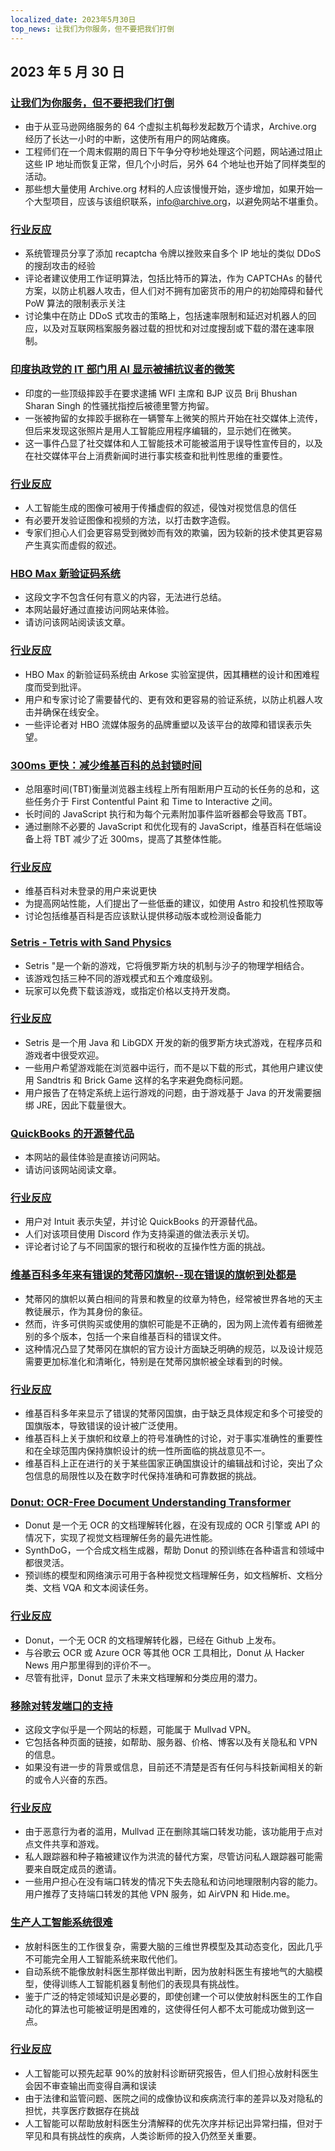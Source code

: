 ```yaml
---
localized_date: 2023年5月30日
top_news: 让我们为你服务，但不要把我们打倒
---
```


## 2023 年 5 月 30 日

### [让我们为你服务，但不要把我们打倒](https://blog.archive.org/2023/05/29/let-us-serve-you-but-dont-bring-us-down/)

- 由于从亚马逊网络服务的 64 个虚拟主机每秒发起数万个请求，Archive.org 经历了长达一小时的中断，这使所有用户的网站瘫痪。
- 工程师们在一个周末假期的周日下午争分夺秒地处理这个问题，网站通过阻止这些 IP 地址而恢复正常，但几个小时后，另外 64 个地址也开始了同样类型的活动。
- 那些想大量使用 Archive.org 材料的人应该慢慢开始，逐步增加，如果开始一个大型项目，应该与该组织联系，info@archive.org，以避免网站不堪重负。

### [行业反应](http://news.ycombinator.com/item?id=36110527)

- 系统管理员分享了添加 recaptcha 令牌以挫败来自多个 IP 地址的类似 DDoS 的搜刮攻击的经验
- 评论者建议使用工作证明算法，包括比特币的算法，作为 CAPTCHAs 的替代方案，以防止机器人攻击，但人们对不拥有加密货币的用户的初始障碍和替代 PoW 算法的限制表示关注
- 讨论集中在防止 DDoS 式攻击的策略上，包括速率限制和延迟对机器人的回应，以及对互联网档案服务器过载的担忧和对过度搜刮或下载的潜在速率限制。

### [印度执政党的 IT 部门用 AI 显示被捕抗议者的微笑](https://www.altnews.in/wrestlers-detained-in-delhi-ai-image-of-smiling-vinesh-sangeeta-phogat-viral/)

- 印度的一些顶级摔跤手在要求逮捕 WFI 主席和 BJP 议员 Brij Bhushan Sharan Singh 的性骚扰指控后被德里警方拘留。
- 一张被拘留的女摔跤手据称在一辆警车上微笑的照片开始在社交媒体上流传，但后来发现这张照片是用人工智能应用程序编辑的，显示她们在微笑。
- 这一事件凸显了社交媒体和人工智能技术可能被滥用于误导性宣传目的，以及在社交媒体平台上消费新闻时进行事实核查和批判性思维的重要性。

### [行业反应](http://news.ycombinator.com/item?id=36113551)

- 人工智能生成的图像可被用于传播虚假的叙述，侵蚀对视觉信息的信任
- 有必要开发验证图像和视频的方法，以打击数字造假。
- 专家们担心人们会更容易受到微妙而有效的欺骗，因为较新的技术使其更容易产生真实而虚假的叙述。

### [HBO Max 新验证码系统](https://twitter.com/wondermeg_/status/1662454909353033730)

- 这段文字不包含任何有意义的内容，无法进行总结。
- 本网站最好通过直接访问网站来体验。
- 请访问该网站阅读该文章。

### [行业反应](http://news.ycombinator.com/item?id=36118707)

- HBO Max 的新验证码系统由 Arkose 实验室提供，因其糟糕的设计和困难程度而受到批评。
- 用户和专家讨论了需要替代的、更有效和更容易的验证系统，以防止机器人攻击并确保在线安全。
- 一些评论者对 HBO 流媒体服务的品牌重塑以及该平台的故障和错误表示失望。

### [300ms 更快：减少维基百科的总封锁时间](https://www.nray.dev/blog/300ms-faster-reducing-wikipedias-total-blocking-time/)

- 总阻塞时间(TBT)衡量浏览器主线程上所有阻断用户互动的长任务的总和，这些任务介于 First Contentful Paint 和 Time to Interactive 之间。
- 长时间的 JavaScript 执行和为每个元素附加事件监听器都会导致高 TBT。
- 通过删除不必要的 JavaScript 和优化现有的 JavaScript，维基百科在低端设备上将 TBT 减少了近 300ms，提高了其整体性能。

### [行业反应](http://news.ycombinator.com/item?id=36113430)

- 维基百科对未登录的用户来说更快
- 为提高网站性能，人们提出了一些低垂的建议，如使用 Astro 和投机性预取等
- 讨论包括维基百科是否应该默认提供移动版本或检测设备能力

### [Setris - Tetris with Sand Physics](https://mslivo.itch.io/setris)

- Setris "是一个新的游戏，它将俄罗斯方块的机制与沙子的物理学相结合。
- 该游戏包括三种不同的游戏模式和五个难度级别。
- 玩家可以免费下载该游戏，或指定价格以支持开发商。

### [行业反应](http://news.ycombinator.com/item?id=36118470)

- Setris 是一个用 Java 和 LibGDX 开发的新的俄罗斯方块式游戏，在程序员和游戏者中很受欢迎。
- 一些用户希望游戏能在浏览器中运行，而不是以下载的形式，其他用户建议使用 Sandtris 和 Brick Game 这样的名字来避免商标问题。
- 用户报告了在特定系统上运行游戏的问题，由于游戏基于 Java 的开发需要捆绑 JRE，因此下载量很大。

### [QuickBooks 的开源替代品](https://bigcapital.ly)

- 本网站的最佳体验是直接访问网站。
- 请访问该网站阅读文章。

### [行业反应](http://news.ycombinator.com/item?id=36118990)

- 用户对 Intuit 表示失望，并讨论 QuickBooks 的开源替代品。
- 人们对该项目使用 Discord 作为支持渠道的做法表示关切。
- 评论者讨论了与不同国家的银行和税收的互操作性方面的挑战。

### [维基百科多年来有错误的梵蒂冈旗帜--现在错误的旗帜到处都是](https://www.catholicnewsagency.com/news/254032/wikipedia-had-the-wrong-vatican-city-flag-for-years-now-incorrect-flags-are-everywhere)

- 梵蒂冈的旗帜以黄白相间的背景和教皇的纹章为特色，经常被世界各地的天主教徒展示，作为其身份的象征。
- 然而，许多可供购买或使用的旗帜可能是不正确的，因为网上流传着有细微差别的多个版本，包括一个来自维基百科的错误文件。
- 这种情况凸显了梵蒂冈在旗帜的官方设计方面缺乏明确的规范，以及设计规范需要更加标准化和清晰化，特别是在梵蒂冈旗帜被全球看到的时候。

### [行业反应](http://news.ycombinator.com/item?id=36114896)

- 维基百科多年来显示了错误的梵蒂冈国旗，由于缺乏具体规定和多个可接受的国旗版本，导致错误的设计被广泛使用。
- 维基百科上关于旗帜和纹章上的符号准确性的讨论，对于事实准确性的重要性和在全球范围内保持旗帜设计的统一性所面临的挑战意见不一。
- 维基百科上正在进行的关于某些国家正确国旗设计的编辑战和讨论，突出了众包信息的局限性以及在数字时代保持准确和可靠数据的挑战。

### [Donut: OCR-Free Document Understanding Transformer](https://github.com/clovaai/donut)

- Donut 是一个无 OCR 的文档理解转化器，在没有现成的 OCR 引擎或 API 的情况下，实现了视觉文档理解任务的最先进性能。
- SynthDoG，一个合成文档生成器，帮助 Donut 的预训练在各种语言和领域中都很灵活。
- 预训练的模型和网络演示可用于各种视觉文档理解任务，如文档解析、文档分类、文档 VQA 和文本阅读任务。

### [行业反应](http://news.ycombinator.com/item?id=36111878)

- Donut，一个无 OCR 的文档理解转化器，已经在 Github 上发布。
- 与谷歌云 OCR 或 Azure OCR 等其他 OCR 工具相比，Donut 从 Hacker News 用户那里得到的评价不一。
- 尽管有批评，Donut 显示了未来文档理解和分类应用的潜力。

### [移除对转发端口的支持](https://mullvad.net/en/blog/2023/5/29/removing-the-support-for-forwarded-ports/)

- 这段文字似乎是一个网站的标题，可能属于 Mullvad VPN。
- 它包括各种页面的链接，如帮助、服务器、价格、博客以及有关隐私和 VPN 的信息。
- 如果没有进一步的背景或信息，目前还不清楚是否有任何与科技新闻相关的新的或令人兴奋的东西。

### [行业反应](http://news.ycombinator.com/item?id=36113215)

- 由于恶意行为者的滥用，Mullvad 正在删除其端口转发功能，该功能用于点对点文件共享和游戏。
- 私人跟踪器和种子箱被建议作为洪流的替代方案，尽管访问私人跟踪器可能需要来自既定成员的邀请。
- 一些用户担心在没有端口转发的情况下失去隐私和访问地理限制内容的能力。用户推荐了支持端口转发的其他 VPN 服务，如 AirVPN 和 Hide.me。

### [生产人工智能系统很难](https://methexis.substack.com/p/production-ai-systems-are-really)

- 放射科医生的工作很复杂，需要大脑的三维世界模型及其动态变化，因此几乎不可能完全用人工智能系统来取代他们。
- 自动系统不能像放射科医生那样做出判断，因为放射科医生有接地气的大脑模型，使得训练人工智能机器复制他们的表现具有挑战性。
- 鉴于广泛的特定领域知识是必要的，即使创建一个可以使放射科医生的工作自动化的算法也可能被证明是困难的，这使得任何人都不太可能成功做到这一点。

### [行业反应](http://news.ycombinator.com/item?id=36111596)

- 人工智能可以预先起草 90%的放射科诊断研究报告，但人们担心放射科医生会因不审查输出而变得自满和误读
- 由于法律和监管问题、医院之间的成像协议和疾病流行率的差异以及对隐私的担忧，共享医疗数据存在挑战
- 人工智能可以帮助放射科医生分清解释的优先次序并标记出异常扫描，但对于罕见和具有挑战性的疾病，人类诊断师的投入仍然至关重要。
